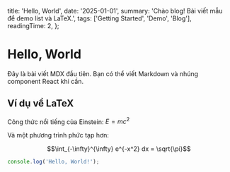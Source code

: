   title: 'Hello, World',
  date: '2025-01-01',
  summary: 'Chào blog! Bài viết mẫu để demo list và LaTeX.',
  tags: ['Getting Started', 'Demo', 'Blog'],
  readingTime: 2,
};

# Hello, World

Đây là bài viết MDX đầu tiên. Bạn có thể viết Markdown và nhúng component React khi cần.

## Ví dụ về LaTeX

Công thức nổi tiếng của Einstein: $E = mc^2$

Và một phương trình phức tạp hơn:

$$\int_{-\infty}^{\infty} e^{-x^2} dx = \sqrt{\pi}$$

```js
console.log('Hello, World!');
```
